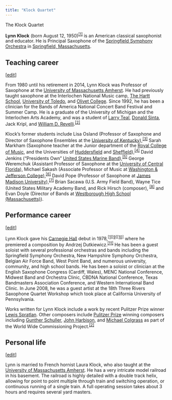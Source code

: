 ```yaml
---
title: "Klock Quartet"
---
```


The Klock Quartet

**Lynn Klock** (born August 12, 1950)^[\[1\]](https://en.wikipedia.org/wiki/Lynn_Klock#cite_note-saxhist-1)^ is an American classical saxophonist and educator. He is Principal Saxophone of the [Springfield Symphony Orchestra](https://en.wikipedia.org/wiki/Springfield_Symphony_Orchestra "Springfield Symphony Orchestra") in [Springfield, Massachusetts](https://en.wikipedia.org/wiki/Springfield,_Massachusetts "Springfield, Massachusetts").

## Teaching career

\[[edit](https://en.wikipedia.org/w/index.php?title=Lynn_Klock&action=edit&section=1 "Edit section: Teaching career")\]

From 1980 until his retirement in 2014, Lynn Klock was Professor of Saxophone at the [University of Massachusetts Amherst](https://en.wikipedia.org/wiki/University_of_Massachusetts_Amherst "University of Massachusetts Amherst"). He had previously taught saxophone at the Interlochen National Music camp, [The Hartt School](https://en.wikipedia.org/wiki/The_Hartt_School "The Hartt School"), [University of Toledo](https://en.wikipedia.org/wiki/University_of_Toledo "University of Toledo"), and [Olivet College](https://en.wikipedia.org/wiki/Olivet_College "Olivet College"). Since 1992, he has been a clinician for the Bands of America National Concert Band Festival and Summer Camp. He is a graduate of the University of Michigan and the Interlochen Arts Academy, and was a student of [Larry Teal](https://en.wikipedia.org/wiki/Larry_Teal "Larry Teal"), [Donald Sinta](https://en.wikipedia.org/wiki/Donald_Sinta "Donald Sinta"), Jack Kripl, and [William D. Revelli](https://en.wikipedia.org/wiki/William_D._Revelli "William D. Revelli").^[\[2\]](https://en.wikipedia.org/wiki/Lynn_Klock#cite_note-cb-2)^

Klock's former students include Lisa Osland (Professor of Saxophone and Director of Saxophone Ensembles at the [University of Kentucky](https://en.wikipedia.org/wiki/University_of_Kentucky "University of Kentucky")),^[\[3\]](https://en.wikipedia.org/wiki/Lynn_Klock#cite_note-3)^ Sarah Markham (Saxophone teacher at the Junior department of the [Royal College of Music](https://en.wikipedia.org/wiki/Royal_College_of_Music "Royal College of Music"), and the Universities of [Huddersfield](https://en.wikipedia.org/wiki/University_of_Huddersfield "University of Huddersfield") and [Sheffield](https://en.wikipedia.org/wiki/University_of_Sheffield "University of Sheffield")),^[\[4\]](https://en.wikipedia.org/wiki/Lynn_Klock#cite_note-4)^ David Jenkins ("Presidents Own" [United States Marine Band](https://en.wikipedia.org/wiki/United_States_Marine_Band "United States Marine Band")),^[\[5\]](https://en.wikipedia.org/wiki/Lynn_Klock#cite_note-5)^ George Weremchuk (Assistant Professor of Saxophone at the [University of Central Florida](https://en.wikipedia.org/wiki/University_of_Central_Florida "University of Central Florida")), Michael Sakash (Associate Professor of Music at [Washington & Jefferson College](https://en.wikipedia.org/wiki/Washington_%26_Jefferson_College "Washington & Jefferson College")),^[\[6\]](https://en.wikipedia.org/wiki/Lynn_Klock#cite_note-6)^ David Pope (Professor of Saxophone at [James Madison University](https://en.wikipedia.org/wiki/James_Madison_University "James Madison University")),^[\[7\]](https://en.wikipedia.org/wiki/Lynn_Klock#cite_note-7)^ Brian Sacawa (U.S. Army Field Band), Wayne Tice (United States Military Academy Band, and Rick Hirsch (composer), ^[\[8\]](https://en.wikipedia.org/wiki/Lynn_Klock#cite_note-8)^ and Evan Doyle (Director of Bands at [Westborough High School (Massachusetts)](https://en.wikipedia.org/wiki/Westborough_High_School_(Massachusetts) "Westborough High School (Massachusetts)")).

## Performance career

\[[edit](https://en.wikipedia.org/w/index.php?title=Lynn_Klock&action=edit&section=2 "Edit section: Performance career")\]

Lynn Klock gave his [Carnegie Hall](https://en.wikipedia.org/wiki/Carnegie_Hall "Carnegie Hall") debut in 1978,^[\[1\]](https://en.wikipedia.org/wiki/Lynn_Klock#cite_note-saxhist-1)[\[9\]](https://en.wikipedia.org/wiki/Lynn_Klock#cite_note-9)[\[10\]](https://en.wikipedia.org/wiki/Lynn_Klock#cite_note-10)^ where he premiered a composition by Andrzej Dutkiewicz.^[\[11\]](https://en.wikipedia.org/wiki/Lynn_Klock#cite_note-11)^ He has been a guest soloist with several professional orchestras and bands including the Springfield Symphony Orchestra, New Hampshire Symphony Orchestra, Belgian Air Force Band, West Point Band, and numerous university, community, and high school bands. He has been a soloist or clinician at the English Saxophone Congress (Cardiff, Wales), MENC National Conference, Midwest Band and Orchestra Clinic, CBDNA National Conference, Texas Bandmasters Association Conference, and Western International Band Clinic. In June 2008, he was a guest artist at the 18th Three Rivers Saxophone Quartet Workshop which took place at California University of Pennsylvania.

Works written for Lynn Klock include a work by recent Pulitzer Prize winner [Lewis Spratlan](https://en.wikipedia.org/wiki/Lewis_Spratlan "Lewis Spratlan"). Other composers include [Pulitzer Prize](https://en.wikipedia.org/wiki/Pulitzer_Prize "Pulitzer Prize") winning composers including [Gunther Schuller](https://en.wikipedia.org/wiki/Gunther_Schuller "Gunther Schuller"), [John Harbison](https://en.wikipedia.org/wiki/John_Harbison "John Harbison"), and [Michael Colgrass](https://en.wikipedia.org/wiki/Michael_Colgrass "Michael Colgrass") as part of the World Wide Commissioning Project.^[\[2\]](https://en.wikipedia.org/wiki/Lynn_Klock#cite_note-cb-2)^

## Personal life

\[[edit](https://en.wikipedia.org/w/index.php?title=Lynn_Klock&action=edit&section=3 "Edit section: Personal life")\]

Lynn is married to French hornist Laura Klock, who also taught at the [University of Massachusetts Amherst](https://en.wikipedia.org/wiki/University_of_Massachusetts_Amherst "University of Massachusetts Amherst"). He has a very intricate model railroad in his basement. The railroad is highly detailed with a double track helix, allowing for point to point multiple through train and switching operation, or continuous running of a single train. A full operating session takes about 3 hours and requires several yard masters.
